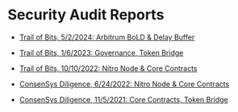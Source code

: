 # Security Audit Reports

- [Trail of Bits, 5/2/2024: Arbitrum BoLD & Delay Buffer](https://github.com/trailofbits/publications/blob/master/reviews/2024-04-offchainbold-securityreview.pdf)

- [Trail of Bits, 1/6/2023: Governance, Token Bridge ](https://github.com/ArbitrumFoundation/governance/blob/master/audits/trail_of_bits_governance_report_1_6_2023.pdf)

- [Trail of Bits, 10/10/2022: Nitro Node & Core Contracts](https://github.com/OffchainLabs/nitro/blob/master/audits/Trail_Of_Bits_Nitro_10_2022.pdf)

- [ ConsenSys Diligence, 6/24/2022: Nitro Node & Core Contracts](https://github.com/OffchainLabs/nitro/blob/master/audits/ConsenSys_Diligence_Nitro_Contracts_5_2022.pdf)

- [ ConsenSys Diligence, 11/5/2021: Core Contracts, Token Bridge](https://github.com/OffchainLabs/nitro/blob/master/audits/ConsenSys_Diligence_Arbitrum_Contracts_11_2021.pdf)

